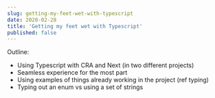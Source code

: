 ```yaml
---
slug: getting-my-feet-wet-with-typescript
date: 2020-02-28
title: 'Getting my feet wet with Typescript'
published: false
---
```


Outline:

- Using Typescript with CRA and Next (in two different projects)
- Seamless experience for the most part
- Using examples of things already working in the project (ref typing)
- Typing out an enum vs using a set of strings
